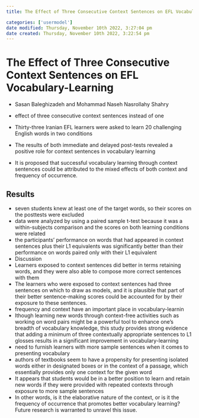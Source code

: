 ```yaml
---
title: The Effect of Three Consecutive Context Sentences on EFL Vocabulary-Learning

categories: ['usermodel']
date modified: Thursday, November 10th 2022, 3:27:04 pm
date created: Thursday, November 10th 2022, 3:22:54 pm
---
```


# The Effect of Three Consecutive Context Sentences on EFL Vocabulary-Learning
- Sasan Baleghizadeh and Mohammad Naseh Nasrollahy Shahry


- effect of three consecutive context sentences instead of one
- Thirty-three Iranian EFL learners were asked to learn 20 challenging English words in two conditions
- The results of both immediate and delayed post-tests revealed a positive role for context sentences in vocabulary learning
- It is proposed that successful vocabulary learning through context sentences could be attributed to the mixed effects of both context and frequency of occurrence.

## Results
- seven students knew at least one of the target words, so their scores on the posttests were excluded
- data were analyzed by using a paired sample t-test because it was a within-subjects comparison and the scores on both learning conditions were related
- the participants' performance on words that had appeared in context sentences plus their L1 equivalents was significantly better than their performance on words paired only with their L1 equivalent
- Discussion
- Learners exposed to context sentences did better in terms retaining words, and they were also able to compose more correct sentences with them
- The learners who were exposed to context sentences had three sentences on which to draw as models, and it is plausible that part of their better sentence-making scores could be accounted for by their exposure to these sentences.
- frequency and context have an important place in vocabulary-learnin
- lthough learning new words through context-free activities such as working on word pairs might be a powerful tool to enhance one's breadth of vocabulary knowledge, this study provides strong evidence that adding a minimum of three contextually appropriate sentences to L1 glosses results in a significant improvement in vocabulary-learning
- need to furnish learners with more sample sentences when it comes to presenting vocabulary
- authors of textbooks seem to have a propensity for presenting isolated words either in designated boxes or in the context of a passage, which essentially provides only one context for the given word
- It appears that students would be in a better position to learn and retain new words if they were provided with repeated contexts through exposure to more sample sentences
- In other words, is it the elaborative nature of the context, or is it the frequency of occurrence that promotes better vocabulary learning? Future research is warranted to unravel this issue.



